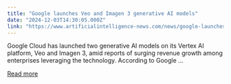 ```yaml
---
title: "Google launches Veo and Imagen 3 generative AI models"
date: "2024-12-03T14:30:05.000Z"
link: "https://www.artificialintelligence-news.com/news/google-launches-veo-and-imagen-3-generative-ai-models/?utm_source=rss&utm_medium=rss&utm_campaign=google-launches-veo-and-imagen-3-generative-ai-models"
---
```


Google Cloud has launched two generative AI models on its Vertex AI platform, Veo and Imagen 3, amid reports of surging revenue growth among enterprises leveraging the technology. According to Google ...

[Read more](https://www.artificialintelligence-news.com/news/google-launches-veo-and-imagen-3-generative-ai-models/?utm_source=rss&utm_medium=rss&utm_campaign=google-launches-veo-and-imagen-3-generative-ai-models)
